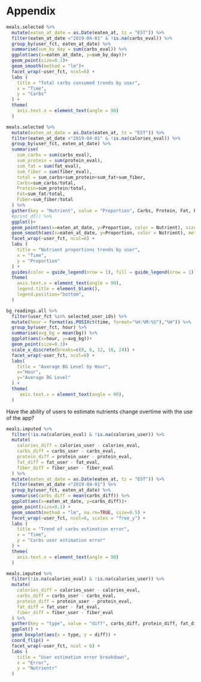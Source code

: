 # Appendix


```r
meals.selected %>%
  mutate(eaten_at_date = as.Date(eaten_at, tz = "EST")) %>%
  filter(eaten_at_date <"2019-04-01" & !is.na(carbs_eval)) %>%
  group_by(user_fct, eaten_at_date) %>%
  summarise(sum_by_day = sum(carbs_eval)) %>%
  ggplot(aes(x=eaten_at_date, y=sum_by_day))+
  geom_point(size=0.1)+
  geom_smooth(method = "lm")+
  facet_wrap(~user_fct, ncol=6) +
  labs (
    title = "Total carbs consumed trends by user",
    x = "Time",
    y = "Carbs"
  ) + 
  theme(
    axis.text.x = element_text(angle = 90)
  )
```


```r
meals.selected %>%
  mutate(eaten_at_date = as.Date(eaten_at, tz = "EST")) %>%
  filter(eaten_at_date <"2019-04-01" & !is.na(calories_eval)) %>%
  group_by(user_fct, eaten_at_date) %>%
  summarise(
    sum_carbs = sum(carbs_eval), 
    sum_protein = sum(protein_eval), 
    sum_fat = sum(fat_eval), 
    sum_fiber = sum(fiber_eval),
    total = sum_carbs+sum_protein+sum_fat+sum_fiber,
    Carbs=sum_carbs/total,
    Protein=sum_protein/total,
    Fat=sum_fat/total,
    Fiber=sum_fiber/total
  ) %>%
  gather(key = "Nutrient", value = "Proportion", Carbs, Protein, Fat, Fiber) %>%
  #print_df() %>%
  ggplot()+
  geom_point(aes(x=eaten_at_date, y=Proportion, color = Nutrient), size=0.1) +
  geom_smooth(aes(x=eaten_at_date, y=Proportion, color = Nutrient), method = "lm") +
  facet_wrap(~user_fct, ncol=6) +
  labs (
    title = "Nutrient proportions trends by user",
    x = "Time",
    y = "Proportion"
  ) + 
  guides(color = guide_legend(nrow = 1), fill = guide_legend(nrow = 1)) +
  theme(
    axis.text.x = element_text(angle = 90),
    legend.title = element_blank(), 
    legend.position="bottom",
  )
```



```r
bg_readings.all %>%
  filter(user_fct %in% selected_user_ids) %>%
  mutate(hour = format(as.POSIXct(time, format="%H:%M:%S"),"%H")) %>%
  group_by(user_fct, hour) %>%
  summarise(avg_bg = mean(bg)) %>%
  ggplot(aes(x=hour, y=avg_bg))+
  geom_point(size=0.3)+
  scale_x_discrete(breaks=c(0, 6, 12, 18, 24)) + 
  facet_wrap(~user_fct, ncol=6) +
  labs(
    title = "Average BG Level by Hour",
    x="Hour", 
    y="Average BG Level"
  ) +
  theme(
     axis.text.x = element_text(angle = 90),
  )
```

Have the ability of users to estimate nutrients change overtime with the use of the app?

```r
meals.imputed %>%
  filter(!is.na(calories_eval) & !is.na(calories_user)) %>%
  mutate(
    calories_diff = calories_user - calories_eval,
    carbs_diff = carbs_user - carbs_eval,
    protein_diff = protein_user - protein_eval,
    fat_diff = fat_user - fat_eval,
    fiber_diff = fiber_user - fiber_eval
  ) %>%
  mutate(eaten_at_date = as.Date(eaten_at, tz = "EST")) %>%
  filter(eaten_at_date <"2019-04-01") %>%
  group_by(user_fct, eaten_at_date) %>%
  summarise(carbs_diff = mean(carbs_diff)) %>%
  ggplot(aes(x=eaten_at_date, y=carbs_diff))+
  geom_point(size=0.1) +
  geom_smooth(method = "lm", na.rm=TRUE, size=0.5) +
  facet_wrap(~user_fct, ncol=6, scales = "free_y") +
  labs (
    title = "Trend of carbs estimation error",
    x = "Time",
    y = "Carbs user estimation error"
  ) + 
  theme(
    axis.text.x = element_text(angle = 90)
  )

```

```r
meals.imputed %>%
  filter(!is.na(calories_eval) & !is.na(calories_user)) %>%
  mutate(
    calories_diff = calories_user - calories_eval,
    carbs_diff = carbs_user - carbs_eval,
    protein_diff = protein_user - protein_eval,
    fat_diff = fat_user - fat_eval,
    fiber_diff = fiber_user - fiber_eval
  ) %>%
  gather(key = "type", value = "diff", carbs_diff, protein_diff, fat_diff) %>%
  ggplot() +
  geom_boxplot(aes(x = type, y = diff)) +
  coord_flip() +
  facet_wrap(~user_fct, ncol = 6) +
  labs (
    title = "User estimation error breakdown",
    x = "Error",
    y = "Nutrientr"
  )
```

